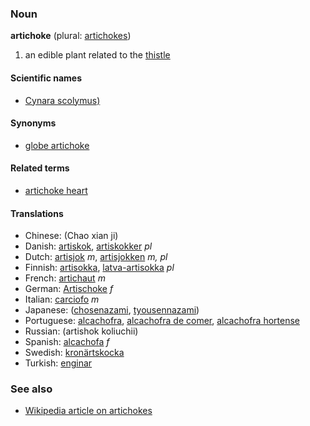 === Noun ===
'''artichoke''' (plural: [[artichokes]])

#an edible plant related to the [[thistle]]

==== Scientific names ====
*[[Cynara scolymus)]]

==== Synonyms ====
*[[globe artichoke]]

==== Related terms ====
*[[artichoke heart]]

==== Translations ====
*Chinese: (Chao xian ji)
*Danish: [[artiskok]], [[artiskokker]] ''pl''
*Dutch: [[artisjok]] ''m'', [[artisjokken]] ''m, pl''
*Finnish: [[artisokka]], [[latva-artisokka]] ''pl''
*French: [[artichaut]] ''m''
*German: [[Artischoke]] ''f''
*Italian: [[carciofo]] ''m''
*Japanese: ([[chosenazami]], [[tyousennazami]])
*Portuguese: [[alcachofra]], [[alcachofra de comer]], [[alcachofra hortense]]
*Russian: (artishok koliuchii)
*Spanish: [[alcachofa]] ''f''
*Swedish: [[kronärtskocka]]
*Turkish: [[enginar]]

=== See also ===
*[[w:artichoke|Wikipedia article on artichokes]]